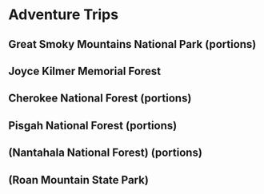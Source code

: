 # Adventure Trips {#adventure-trips}

## Great Smoky Mountains National Park (portions)
## Joyce Kilmer Memorial Forest
## Cherokee National Forest (portions)
## Pisgah National Forest (portions)
## (Nantahala National Forest) (portions)
## (Roan Mountain State Park)
